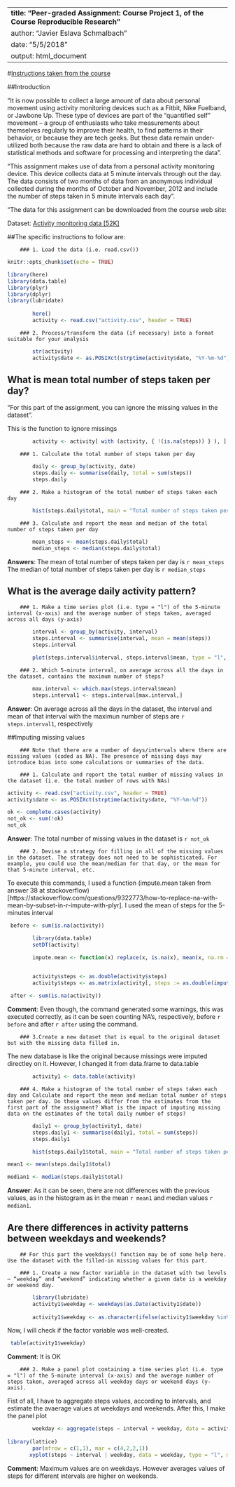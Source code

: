 ------
**title: "Peer-graded Assignment: Course Project 1, of the Course Reproducible Research"**
author: "Javier Eslava Schmalbach"
date: "5/5/2018"
output: html_document
------

#[Instructions taken from the course]("https://www.coursera.org/learn/reproducible-research/peer/gYyPt/course-project-1")

##Introduction

"It is now possible to collect a large amount of data about personal movement using activity monitoring devices such as a Fitbit, Nike Fuelband, or Jawbone Up. These type of devices are part of the “quantified self” movement – a group of enthusiasts who take measurements about themselves regularly to improve their health, to find patterns in their behavior, or because they are tech geeks. But these data remain under-utilized both because the raw data are hard to obtain and there is a lack of statistical methods and software for processing and interpreting the data".

"This assignment makes use of data from a personal activity monitoring device. This device collects data at 5 minute intervals through out the day. The data consists of two months of data from an anonymous individual collected during the months of October and November, 2012 and include the number of steps taken in 5 minute intervals each day".

"The data for this assignment can be downloaded from the course web site:

Dataset: [Activity monitoring data [52K]]("https://d396qusza40orc.cloudfront.net/repdata%2Fdata%2Factivity.zip")

##The specific instructions to follow are: 

        ### 1. Load the data (i.e. 𝚛𝚎𝚊𝚍.𝚌𝚜𝚟())

```r
knitr::opts_chunk$set(echo = TRUE)
```
```r

library(here)
library(data.table)
library(plyr)
library(dplyr)
library(lubridate)
         
        here()
        activity <- read.csv("activity.csv", header = TRUE)
```

        ### 2. Process/transform the data (if necessary) into a format suitable for your analysis

```r
        str(activity)
        activity$date <- as.POSIXct(strptime(activity$date, "%Y-%m-%d"))
```

## What is mean total number of steps taken per day?

"For this part of the assignment, you can ignore the missing values in the dataset".

This is the function to ignore missings

```r
        activity <- activity[ with (activity, { !(is.na(steps)) } ), ]
```

        ### 1. Calculate the total number of steps taken per day
```r
        daily <- group_by(activity, date)
        steps.daily <- summarise(daily, total = sum(steps))
        steps.daily
```

        ### 2. Make a histogram of the total number of steps taken each day

```r
        hist(steps.daily$total, main = "Total number of steps taken per day", xlab = "Steps" )
```

        ### 3. Calculate and report the mean and median of the total number of steps taken per day
```r
        mean_steps <- mean(steps.daily$total)
        median_steps <- median(steps.daily$total)
```

**Answers**: 
The mean of total number of steps taken per day is `r mean_steps`
The median of total number of steps taken per day is `r median_steps`

## What is the average daily activity pattern?

        ### 1. Make a time series plot (i.e. 𝚝𝚢𝚙𝚎 = "𝚕") of the 5-minute interval (x-axis) and the average number of steps taken, averaged across all days (y-axis)

```r
        interval <- group_by(activity, interval)
        steps.interval <- summarise(interval, mean = mean(steps))
        steps.interval

        plot(steps.interval$interval, steps.interval$mean, type = "l", xlab = "Five minutes interval", ylab = "Average steps taken across all days", main = "Daily activity pattern of steps", col = "blue")
```


        ### 2. Which 5-minute interval, on average across all the days in the dataset, contains the maximum number of steps?

```r
        max.interval <- which.max(steps.interval$mean)
        steps.interval1 <- steps.interval[max.interval,]
```

**Answer**: On average across all the days in the dataset, the interval and mean of that interval with the maximun number of steps are  `r steps.interval1`, respectively


##Imputing missing values

        ### Note that there are a number of days/intervals where there are missing values (coded as 𝙽𝙰). The presence of missing days may introduce bias into some calculations or summaries of the data.

        ### 1. Calculate and report the total number of missing values in the dataset (i.e. the total number of rows with 𝙽𝙰s)

```r
activity <- read.csv("activity.csv", header = TRUE)
activity$date <- as.POSIXct(strptime(activity$date, "%Y-%m-%d"))

ok <- complete.cases(activity)
not_ok <- sum(!ok)
not_ok
```

**Answer**: The total number of missing values in the dataset is  `r not_ok`


        ### 2. Devise a strategy for filling in all of the missing values in the dataset. The strategy does not need to be sophisticated. For example, you could use the mean/median for that day, or the mean for that 5-minute interval, etc.

To execute this commands, I used a function (impute.mean taken from answer 38 at stackoverflow)[https://stackoverflow.com/questions/9322773/how-to-replace-na-with-mean-by-subset-in-r-impute-with-plyr]. I used the mean of steps for the 5-minutes interval

```r

 before <- sum(is.na(activity))

        library(data.table)
        setDT(activity)

        impute.mean <- function(x) replace(x, is.na(x), mean(x, na.rm = TRUE))

        
        activity$steps <- as.double(activity$steps)
        activity$steps <- as.matrix(activity[, steps := as.double(impute.mean(steps)), by = interval])

 after <- sum(is.na(activity))

```

**Comment**: Even though, the command generated some warnings, this was executed correctly, as it can be seen counting NA's, respectively,  before `r before` and after `r after` using the command. 

        ### 3.Create a new dataset that is equal to the original dataset but with the missing data filled in. 

The new database is like the original because missings were imputed directley on it. However, I changed it from data.frame to data.table

```r


        activity1 <- data.table(activity)

```



        ### 4. Make a histogram of the total number of steps taken each day and Calculate and report the mean and median total number of steps taken per day. Do these values differ from the estimates from the first part of the assignment? What is the impact of imputing missing data on the estimates of the total daily number of steps?

```r

        daily1 <- group_by(activity1, date)
        steps.daily1 <- summarise(daily1, total = sum(steps))
        steps.daily1

        hist(steps.daily1$total, main = "Total number of steps taken per day (imputed)", xlab = "Steps")   

```

```r

mean1 <- mean(steps.daily1$total)

median1 <- median(steps.daily1$total)

```


**Answer**: As it can be seen, there are not differences with the previous values, as in the histogram as in the mean  `r mean1` and median values  `r median1`. 

## Are there differences in activity patterns between weekdays and weekends?

        ## For this part the 𝚠𝚎𝚎𝚔𝚍𝚊𝚢𝚜() function may be of some help here. Use the dataset with the filled-in missing values for this part.

        ### 1. Create a new factor variable in the dataset with two levels – “weekday” and “weekend” indicating whether a given date is a weekday or weekend day.

```r
        library(lubridate)
        activity1$weekday <- weekdays(as.Date(activity1$date))
        
        activity1$weekday <- as.character(ifelse(activity1$weekday %in% c("Saturday", "Sunday"), "weekend", "weekday"))
```

Now, I will check if the factor variable was well-created. 

```r
 table(activity1$weekday)
```
**Comment**: It is OK

        ### 2. Make a panel plot containing a time series plot (i.e. 𝚝𝚢𝚙𝚎 = "𝚕") of the 5-minute interval (x-axis) and the average number of steps taken, averaged across all weekday days or weekend days (y-axis). 

Fist of all, I have to aggregate steps values, according to intervals, and estimate the avaerage values at weekdays and weekends. After this, I make the panel plot

```r
      
        weekday <- aggregate(steps ~ interval + weekday, data = activity1, mean)
        
library(lattice)
        par(mfrow = c(1,1), mar = c(4,2,2,1))
       xyplot(steps ~ interval | weekday, data = weekday, type = "l", main = "Steps across weekends and weekdays") 
```

**Comment**: Maximum values are on weekdays. However averages values of steps for different intervals are higher on weekends. 




